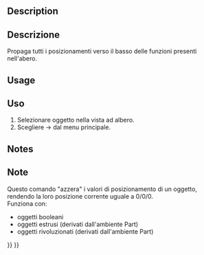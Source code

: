<languages/>

<div class="mw-translate-fuzzy">
{{Docnav/it|[[OpenSCAD_Edgestofaces/it|Bordi in Facce]]|[[OpenSCAD_ExplodeGroup/it|Scomponi il gruppo]]|[[OpenSCAD_Workbench/it|OpenSCAD]]|IconL=OpenSCAD_Edgestofaces.png|IconC=OpenSCADWorkbench.svg|IconR=OpenSCAD_ExplodeGroup.png}}
</div>

<div class="mw-translate-fuzzy">
{{GuiCommand/it|Name=OpenSCAD ExpandPlacements|Name/it=ExpandPlacements|MenuLocation=OpenSCAD → ExpandPlacements‏‎||Workbenches=[[OpenSCAD_Workbench/it|OpenSCAD]]|Shortcut=|SeeAlso=}}
</div>

<div lang="en" dir="ltr" class="mw-content-ltr">
==Description==
</div> 

<div class="mw-translate-fuzzy">
==Descrizione==
Propaga tutti i posizionamenti verso il basso delle funzioni presenti nell'abero.
</div>

<div lang="en" dir="ltr" class="mw-content-ltr">
==Usage==
</div> 

<div class="mw-translate-fuzzy">
==Uso==
#Selezionare oggetto nella vista ad albero.
#Scegliere {{KEY| OpenSCAD}}  →  {{KEY|[[Image:OpenSCAD_ExpandPlacements.png|32px]] Expand Placements}} dal menu principale.
</div>

<div lang="en" dir="ltr" class="mw-content-ltr">
==Notes==
</div> 

<div class="mw-translate-fuzzy">
==Note==
Questo comando "azzera" i valori di posizionamento di un oggetto, rendendo la loro posizione corrente uguale a 0/0/0.
<br />
Funziona con:
* oggetti booleani
* oggetti estrusi (derivati dall'ambiente Part)
* oggetti rivoluzionati (derivati dall'ambiente Part)
</div>


<div class="mw-translate-fuzzy">
{{Docnav/it|[[OpenSCAD_Edgestofaces/it|Bordi in Facce]]|[[OpenSCAD_ExplodeGroup/it|Scomponi il gruppo]]|[[OpenSCAD_Workbench/it|OpenSCAD]]|IconL=OpenSCAD_Edgestofaces.png|IconC=OpenSCADWorkbench.svg|IconR=OpenSCAD_ExplodeGroup.png}}
</div>

{{OpenSCAD_Tools_navi{{#translation:}}}}
{{Userdocnavi{{#translation:}}}}